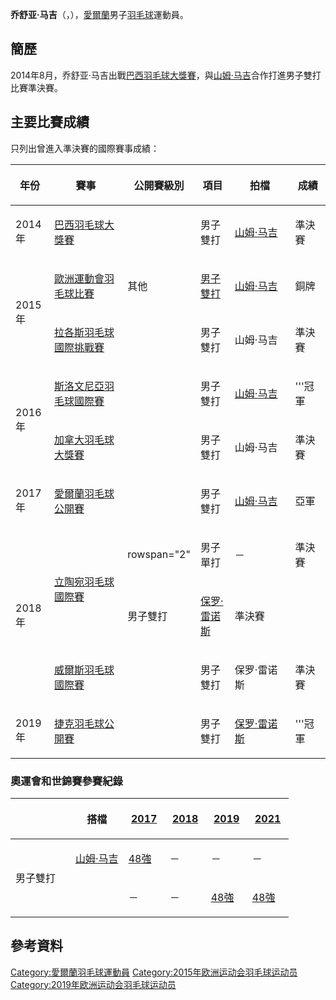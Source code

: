 {{noteTA|G1=Badminton}}
{{Infobox 羽球選手
| playername              = 乔舒亚·马吉<br/>{{lang|ga|Joshua Magee}}
| image                   = 
| size                    = 
| caption                 = 
| birth_name              = 
| date_of_birth           = {{birth_date_and_age|1994|11|3}}<ref name="15Baku">{{en}}{{cite web|title=Athletes - Ireland IRL Joshua Magee|url=http://www.baku2015.com/athletes/athlete/MAGEE-Joshua-1024519/index.html?intcmp=ev-match|publisher=Baku 2015 European Games official website|access-date=2015-06-25|archive-url=https://web.archive.org/web/20190221112222/http://www.baku2015.com/athletes/athlete/MAGEE-Joshua-1024519/index.html?intcmp=ev-match|archive-date=2019-02-21|dead-url=yes}}</ref>
| place_of_birth          = {{IRL}}[[萊特肯尼|萊特肯尼]]<ref name="15Baku"/>
| height                  = {{height|m=1.80}}<ref name="15Baku"/>
| weight                  = {{weight|kg=70}}<ref name="15Baku"/>
| event                   = 男子單打、男子雙打、混合雙打
| country                 = {{IRL}}
| years_started           = 
| handedness              = 
| coach                   = [[Irwansyah|Irwansyah]]<ref name="15Baku"/>
| highest_ranking         = 第41位（男雙-[[山姆·马吉|山姆·马吉]]）
| date_of_highest_ranking = 2017年4月6日<ref name="ranking">{{en}}[http://bwfcontent.tournamentsoftware.com/ranking/player.aspx?id=21310&player=211736 BWF World Ranking - Ranking of Joshua MAGEE (59068)]</ref>
| current_ranking         = 第181位（男單）<br/>第81位（男雙-[[保罗·雷诺斯_(羽毛球运动员)|保罗·雷诺斯]]）<br/>第986位（男雙-[[Mark_Brady|Brady]]）
| date_of_current_ranking = 2019年7月9日<ref>{{en}}[http://bwfcontent.tournamentsoftware.com/ranking/category.aspx?id=21310&category=472 BWF World Ranking - BWF世界排名榜 (09/07/2019) - Men's singles] {{Wayback|url=http://bwfcontent.tournamentsoftware.com/ranking/category.aspx?id=21310&category=472 |date=20190713195259 }}</ref><ref>{{en}}[http://bwfcontent.tournamentsoftware.com/ranking/category.aspx?id=21310&category=474 BWF World Ranking - BWF世界排名榜 (09/07/2019) - Men's doubles] {{Wayback|url=http://bwfcontent.tournamentsoftware.com/ranking/category.aspx?id=21310&category=474 |date=20190713151413 }}</ref>
| played                  = 56勝–75負（男單）<br/>61勝–89負（男雙）<br/>4勝–15負（混雙）
| titles                  = 
| bwf_profile             = B27D14B1-AD7F-432A-AC9A-DCDFFE47AD02
| bwf_id                  = 59068
| updated                 = 2019年7月15日
}}
{{MedalTableTop}}
{{MedalSport | 男子[[羽毛球|羽毛球]]}}
{{MedalCountry | {{IRL}}}}
{{MedalCompetition | [[歐洲運動會|歐洲運動會]]}}
{{MedalBronze| [[2015年歐洲運動會|2015年 巴庫]] | [[2015年歐洲運動會羽毛球男子雙打比賽|男子雙打]] }}
{{MedalBottom}}
'''乔舒亚·马吉'''（{{lang-ga|Joshua Magee}}，{{bd|1994年|11月3日}}），[[愛爾蘭|愛爾蘭]]男子[[羽毛球|羽毛球]]運動員。

==簡歷==
2014年8月，乔舒亚·马吉出戰[[2014年巴西羽毛球大獎賽|巴西羽毛球大獎賽]]，與[[山姆·马吉|山姆·马吉]]合作打進男子雙打比賽準決賽。

==主要比賽成績==
只列出曾進入準決賽的國際賽事成績：
{| class=wikitable style="text-align:center; font-size:small;" 
!width="50"|年份
!width="180"|賽事
!width="80"|公開賽級別
!width="60"|項目
!width="140"|拍檔
!width="50"|成績
|-
!rowspan="1"|2014年
|[[2014年巴西羽毛球大獎賽|巴西羽毛球大獎賽]]
|{{BWFGP}}
|男子雙打
|[[山姆·马吉|山姆·马吉]]
|bgcolor="#b8860b"|準決賽
|-
!rowspan="2"|2015年
|[[2015年歐洲運動會羽毛球比賽|歐洲運動會羽毛球比賽]]
|其他
|[[2015年歐洲運動會羽毛球男子雙打比賽|男子雙打]]
|[[山姆·马吉|山姆·马吉]]
|bgcolor="#b8860b"|銅牌
|-
|[[2015年拉各斯羽毛球國際挑戰賽|拉各斯羽毛球國際挑戰賽]]
|{{BWFIC}}
|男子雙打
|山姆·马吉
|bgcolor="#b8860b"|準決賽
|-
!rowspan="2"|2016年
|[[2016年斯洛文尼亞羽毛球國際賽|斯洛文尼亞羽毛球國際賽]]
|{{BWFIS}}
|男子雙打
|[[山姆·马吉|山姆·马吉]]
|bgcolor="gold"|'''冠軍
|-
|[[2016年加拿大羽毛球大獎賽|加拿大羽毛球大獎賽]]
|{{BWFGP}}
|男子雙打
|山姆·马吉
|bgcolor="#b8860b"|準決賽
|-
!rowspan="1"|2017年
|[[2017年愛爾蘭羽毛球公開賽|愛爾蘭羽毛球公開賽]]
|{{BWFIS}}
|男子雙打
|[[山姆·马吉|山姆·马吉]]
|bgcolor="silver"|亞軍
|-
!rowspan="3"|2018年
|rowspan="2"|[[2018年立陶宛羽毛球國際賽|立陶宛羽毛球國際賽]]
|rowspan="2" {{BWFFS}}
|男子單打
|－
|bgcolor="#b8860b"|準決賽
|-
|男子雙打
|[[保罗·雷诺斯_(羽毛球运动员)|保罗·雷诺斯]]
|bgcolor="#b8860b"|準決賽
|-
|[[2018年威爾斯羽毛球國際賽|威爾斯羽毛球國際賽]]
|{{BWFIS}}
|男子雙打
|保罗·雷诺斯
|bgcolor="#b8860b"|準決賽
|-
!rowspan="1"|2019年
|[[2019年捷克羽毛球公開賽|捷克羽毛球公開賽]]
|{{BWFFS}}
|男子雙打
|[[保罗·雷诺斯_(羽毛球运动员)|保罗·雷诺斯]]
|bgcolor="gold"|'''冠軍
|}
{{BWF賽事級別索引}}

===奧運會和世錦賽參賽紀錄===
{| class=wikitable style="text-align:center; font-size:small;" 
!
!搭檔
!width="50"|[[2017年世界羽毛球錦標賽|2017]]
!width="50"|[[2018年世界羽毛球錦標賽|2018]]
!width="50"|[[2019年世界羽毛球錦標賽|2019]]
!width="50"|[[2021年世界羽毛球錦標賽|2021]]
|-
!rowspan="2" width="80"|男子雙打
|align="left"|[[山姆·马吉|山姆·马吉]]
|[[2017年世界羽毛球錦標賽男子雙打項目|48強]]
|－
|－
|－
|-
|align="left"|{{nowrap|[[保羅·雷諾斯_(羽毛球運動員)|保羅·雷諾斯]]}}
|－
|－
|[[2019年世界羽毛球錦標賽混合雙打項目|48強]]
|[[2021年世界羽毛球錦標賽男子雙打項目|48強]]
|}

==參考資料==
{{Reflist}}

{{DEFAULTSORT:Magee, Joshua}}
[[Category:愛爾蘭羽毛球運動員|Category:愛爾蘭羽毛球運動員]]
[[Category:2015年欧洲运动会羽毛球运动员|Category:2015年欧洲运动会羽毛球运动员]]
[[Category:2019年欧洲运动会羽毛球运动员|Category:2019年欧洲运动会羽毛球运动员]]